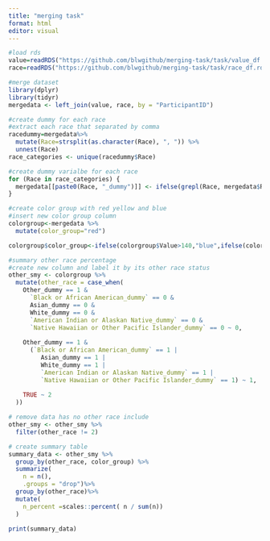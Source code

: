 ---
title: "merging task"
format: html
editor: visual
---

```{r}
#load rds
value=readRDS("https://github.com/blwgithub/merging-task/task/value_df.rds")
race=readRDS("https://github.com/blwgithub/merging-task/task/race_df.rds")
```

```{r}
#merge dataset
library(dplyr)
library(tidyr)
mergedata <- left_join(value, race, by = "ParticipantID")
```

```{r}
#create dummy for each race
#extract each race that separated by comma
racedummy=mergedata%>%
  mutate(Race=strsplit(as.character(Race), ", ")) %>%
  unnest(Race)
race_categories <- unique(racedummy$Race)

#create dummy varialbe for each race
for (Race in race_categories) {
  mergedata[[paste0(Race, "_dummy")]] <- ifelse(grepl(Race, mergedata$Race), 1, 0)
}

```

```{r}
#create color group with red yellow and blue
#insert new color group column
colorgroup<-mergedata %>%
  mutate(color_group="red")

colorgroup$color_group<-ifelse(colorgroup$Value>140,"blue",ifelse(colorgroup$Value>120,"yellow","red"))

```

```{r}
#summary other race percentage
#create new column and label it by its other race status
other_smy <- colorgroup %>%
  mutate(other_race = case_when(
    Other_dummy == 1 & 
      `Black or African American_dummy` == 0 & 
      Asian_dummy == 0 & 
      White_dummy == 0 & 
      `American Indian or Alaskan Native_dummy` == 0 & 
      `Native Hawaiian or Other Pacific Islander_dummy` == 0 ~ 0,
    
    Other_dummy == 1 & 
      (`Black or African American_dummy` == 1 | 
         Asian_dummy == 1 | 
         White_dummy == 1 | 
         `American Indian or Alaskan Native_dummy` == 1 | 
         `Native Hawaiian or Other Pacific Islander_dummy` == 1) ~ 1,
    
    TRUE ~ 2
  ))

# remove data has no other race include
other_smy <- other_smy %>%
  filter(other_race != 2)

# create summary table
summary_data <- other_smy %>%
  group_by(other_race, color_group) %>%
  summarize(
    n = n(),  
    .groups = "drop")%>%
  group_by(other_race)%>%
  mutate(
    n_percent =scales::percent( n / sum(n))
  ) 

print(summary_data)
```
